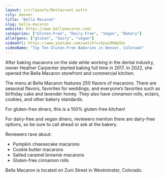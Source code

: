 ```yaml
---
layout: src/layouts/Restaurant.astro
city: denver
title: "Bella Macaron"
slug: bella-macaron
website: https://www.bellamacaron.com/
categories: ["Gluten-Free", "Dairy-Free", "Vegan", "Bakery"]
allergens: ["gluten", "dairy", "vegan"]
videoUrl: https://www.youtube.com/watch?v=5puLRbNpSUc
videoName: "Top Ten Gluten-Free Bakeries in Denver, Colorado"
---
```


After baking macarons on the side while working in the dental industry, owner Heather Carpenter started baking full time in 2017. In 2022, she opened the Bella Macaron storefront and commercial kitchen.

The menu at Bella Macaron features 250 flavors of macarons. There are seasonal flavors, favorites for weddings, and everyone’s favorites such as birthday cake and lavender honey. They also have cinnamon rolls, eclairs, cookies, and other bakery standards.

For gluten-free diners, this is a 100% gluten-free kitchen!

For dairy-free and vegan diners, reviewers mention there are dairy-free options, so be sure to call ahead or ask at the bakery.

Reviewers rave about:
* Pumpkin cheesecake macarons
* Cookie butter macarons
* Salted caramel brownie macarons
* Gluten-free cinnamon rolls

Bella Macaron is located on Zuni Street in Westminster, Colorado.
